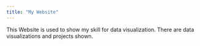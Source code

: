 ```yaml
---
title: "My Website"
---
```


This Website is used to show my skill for data visualization.
There are data visualizations and projects shown.